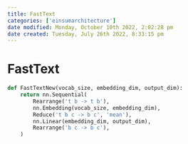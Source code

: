 ```yaml
---
title: FastText
categories: ['einsumarchitecture']
date modified: Monday, October 10th 2022, 2:02:28 pm
date created: Tuesday, July 26th 2022, 8:33:15 pm
---
```


# FastText
```python
def FastTextNew(vocab_size, embedding_dim, output_dim):
    return nn.Sequential(
        Rearrange('t b -> t b'),
        nn.Embedding(vocab_size, embedding_dim),
        Reduce('t b c -> b c', 'mean'),
        nn.Linear(embedding_dim, output_dim),
        Rearrange('b c -> b c'),
    )
```



